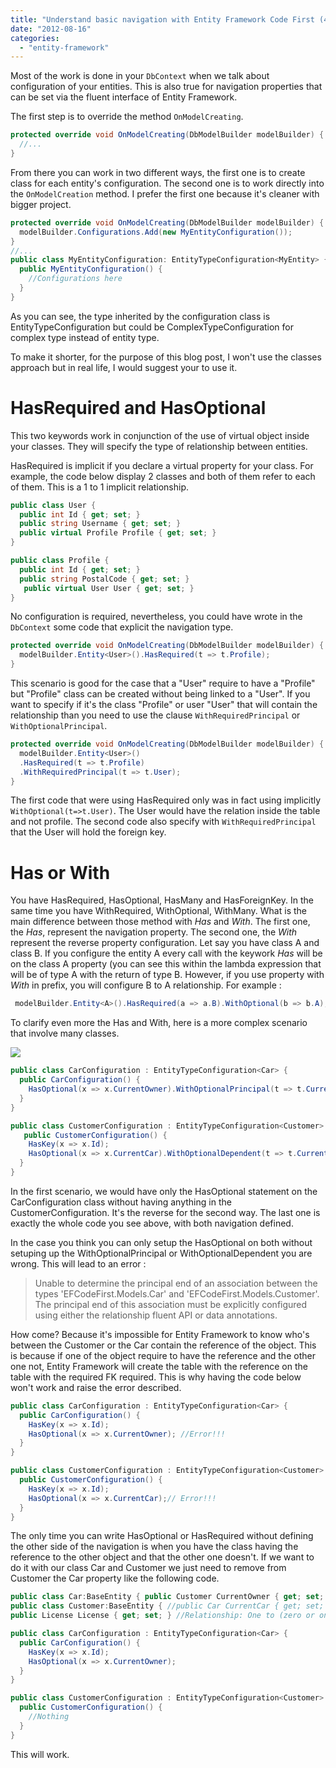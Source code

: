```yaml
---
title: "Understand basic navigation with Entity Framework Code First (4.3) with 1 to 0..1 relationship"
date: "2012-08-16"
categories: 
  - "entity-framework"
---
```


Most of the work is done in your `DbContext` when we talk about configuration of your entities. This is also true for navigation properties that can be set via the fluent interface of Entity Framework.

The first step is to override the method `OnModelCreating`.


```csharp
protected override void OnModelCreating(DbModelBuilder modelBuilder) { 
  //... 
} 
```

From there you can work in two different ways, the first one is to create class for each entity's configuration. The second one is to work directly into the `OnModelCreation` method. I prefer the first one because it's cleaner with bigger project. 

```csharp
protected override void OnModelCreating(DbModelBuilder modelBuilder) { 
  modelBuilder.Configurations.Add(new MyEntityConfiguration()); 
} 
//... 
public class MyEntityConfiguration: EntityTypeConfiguration<MyEntity> { 
  public MyEntityConfiguration() { 
    //Configurations here 
  } 
} 
```

As you can see, the type inherited by the configuration class is EntityTypeConfiguration but could be ComplexTypeConfiguration for complex type instead of entity type.

To make it shorter, for the purpose of this blog post, I won't use the classes approach but in real life, I would suggest your to use it.

# HasRequired and HasOptional

This two keywords work in conjunction of the use of virtual object inside your classes. They will specify the type of relationship between entities.

HasRequired is implicit if you declare a virtual property for your class. For example, the code below display 2 classes and both of them refer to each of them. This is a 1 to 1 implicit relationship.


```csharp
public class User { 
  public int Id { get; set; } 
  public string Username { get; set; } 
  public virtual Profile Profile { get; set; } 
}

public class Profile { 
  public int Id { get; set; } 
  public string PostalCode { get; set; }
   public virtual User User { get; set; } 
} 
```

No configuration is required, nevertheless, you could have wrote in the `DbContext` some code that explicit the navigation type.


```csharp
protected override void OnModelCreating(DbModelBuilder modelBuilder) { 
  modelBuilder.Entity<User>().HasRequired(t => t.Profile); 
} 
```

This scenario is good for the case that a "User" require to have a "Profile" but "Profile" class can be created without being linked to a "User". If you want to specify if it's the class "Profile" or user "User" that will contain the relationship than you need to use the clause `WithRequiredPrincipal` or `WithOptionalPrincipal`.


```csharp
protected override void OnModelCreating(DbModelBuilder modelBuilder) { 
  modelBuilder.Entity<User>() 
  .HasRequired(t => t.Profile) 
  .WithRequiredPrincipal(t => t.User); 
} 
```

The first code that were using HasRequired only was in fact using implicitly `WithOptional(t=>t.User)`. The User would have the relation inside the table and not profile. The second code also specify with `WithRequiredPrincipal` that the User will hold the foreign key.

# Has or With

You have HasRequired, HasOptional, HasMany and HasForeignKey. In the same time you have WithRequired, WithOptional, WithMany. What is the main difference between those method with _Has_ and _With_. The first one, the _Has_, represent the navigation property. The second one, the _With_ represent the reverse property configuration. Let say you have class A and class B. If you configure the entity A every call with the keywork _Has_ will be on the class A property (you can see this within the lambda expression that will be of type A with the return of type B. However, if you use property with _With_ in prefix, you will configure B to A relationship. For example : 

```csharp
 modelBuilder.Entity<A>().HasRequired(a => a.B).WithOptional(b => b.A); 
```

To clarify even more the Has and With, here is a more complex scenario that involve many classes. 

![](images/CarCustomer-283x400.png)


```csharp
public class CarConfiguration : EntityTypeConfiguration<Car> { 
  public CarConfiguration() { 
    HasOptional(x => x.CurrentOwner).WithOptionalPrincipal(t => t.CurrentCar); //User contain the Customer FK 
  } 
}

public class CustomerConfiguration : EntityTypeConfiguration<Customer> {
   public CustomerConfiguration() { 
    HasKey(x => x.Id); 
    HasOptional(x => x.CurrentCar).WithOptionalDependent(t => t.CurrentOwner);//Defined inside the CarConfiguration (up-side-down), may not be required 
  } 
} 
``` 

In the first scenario, we would have only the HasOptional statement on the CarConfiguration class without having anything in the CustomerConfiguration. It's the reverse for the second way. The last one is exactly the whole code you see above, with both navigation defined.

In the case you think you can only setup the HasOptional on both without setuping up the WithOptionalPrincipal or WithOptionalDependent you are wrong. This will lead to an error :

> Unable to determine the principal end of an association between the types 'EFCodeFirst.Models.Car' and 'EFCodeFirst.Models.Customer'. The principal end of this association must be explicitly configured using either the relationship fluent API or data annotations.

How come? Because it's impossible for Entity Framework to know who's between the Customer or the Car contain the reference of the object. This is because if one of the object require to have the reference and the other one not, Entity Framework will create the table with the reference on the table with the required FK required. This is why having the code below won't work and raise the error described. 

```csharp
public class CarConfiguration : EntityTypeConfiguration<Car> { 
  public CarConfiguration() { 
    HasKey(x => x.Id); 
    HasOptional(x => x.CurrentOwner); //Error!!! 
  } 
} 

public class CustomerConfiguration : EntityTypeConfiguration<Customer> { 
  public CustomerConfiguration() { 
    HasKey(x => x.Id); 
    HasOptional(x => x.CurrentCar);// Error!!! 
  } 
} 
```

The only time you can write HasOptional or HasRequired without defining the other side of the navigation is when you have the class having the reference to the other object and that the other one doesn't. If we want to do it with our class Car and Customer we just need to remove from Customer the Car property like the following code.


```csharp
public class Car:BaseEntity { public Customer CurrentOwner { get; set; } //Relationship : One to (zero or one) } 
public class Customer:BaseEntity { //public Car CurrentCar { get; set; } //Relationship: One to (zero or one) 
public License License { get; set; } //Relationship: One to (zero or one) }

public class CarConfiguration : EntityTypeConfiguration<Car> { 
  public CarConfiguration() { 
    HasKey(x => x.Id); 
    HasOptional(x => x.CurrentOwner); 
  } 
} 

public class CustomerConfiguration : EntityTypeConfiguration<Customer> { 
  public CustomerConfiguration() { 
    //Nothing 
  } 
} 
```

This will work.
